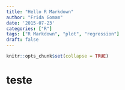 ```yaml
---
title: "Hello R Markdown"
author: "Frida Gomam"
date: '2015-07-23'
categories: ["R"]
tags: ["R Markdown", "plot", "regression"]
draft: false
---
```


```r
knitr::opts_chunk$set(collapse = TRUE)
```

# teste